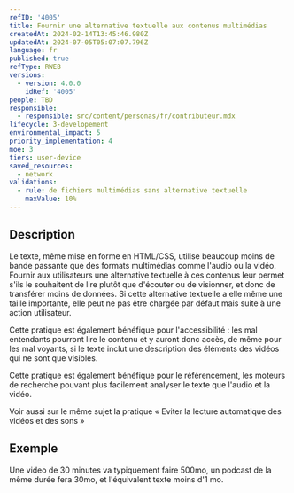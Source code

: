 ```yaml
---
refID: '4005'
title: Fournir une alternative textuelle aux contenus multimédias
createdAt: 2024-02-14T13:45:46.980Z
updatedAt: 2024-07-05T05:07:07.796Z
language: fr
published: true
refType: RWEB
versions:
  - version: 4.0.0
    idRef: '4005'
people: TBD
responsible:
  - responsible: src/content/personas/fr/contributeur.mdx
lifecycle: 3-developement
environmental_impact: 5
priority_implementation: 4
moe: 3
tiers: user-device
saved_resources:
  - network
validations:
  - rule: de fichiers multimédias sans alternative textuelle
    maxValue: 10%
---
```


## Description

Le texte, même mise en forme en HTML/CSS, utilise beaucoup moins de bande passante que des formats multimédias comme l'audio ou la vidéo.
Fournir aux utilisateurs une alternative textuelle à ces contenus leur permet s'ils le souhaitent de lire plutôt que d'écouter ou de visionner, et donc de transférer moins de données.
Si cette alternative textuelle a elle même une taille importante, elle peut ne pas être chargée par défaut mais suite à une action utilisateur.

Cette pratique est également bénéfique pour l'accessibilité : les mal entendants pourront lire le contenu et y auront donc accès, de même pour les mal voyants, si le texte inclut une description des éléments des vidéos qui ne sont que visibles.

Cette pratique est également bénéfique pour le référencement, les moteurs de recherche pouvant plus facilement analyser le texte que l'audio et la vidéo.

Voir aussi sur le même sujet la pratique « Eviter la lecture automatique des vidéos et des sons »

## Exemple

Une video de 30 minutes va typiquement faire 500mo, un podcast de la même durée fera 30mo, et l'équivalent texte moins d'1 mo.
